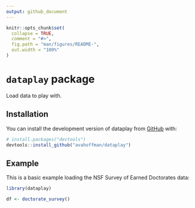 ```yaml
---
output: github_document
---
```


<!-- README.md is generated from README.Rmd. Please edit that file -->

```r
knitr::opts_chunk$set(
  collapse = TRUE,
  comment = "#>",
  fig.path = "man/figures/README-",
  out.width = "100%"
)
```

# `dataplay` package

<!-- badges: start -->
<!-- badges: end -->

Load data to play with.

## Installation

You can install the development version of dataplay from [GitHub](https://github.com/) with:

``` r
# install.packages("devtools")
devtools::install_github("avahoffman/dataplay")
```

## Example

This is a basic example loading the NSF Survey of Earned Doctorates data:

```r
library(dataplay)

df <- doctorate_survey()

```

